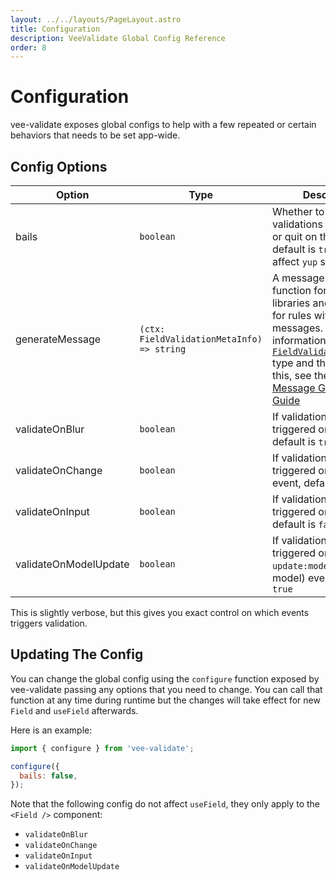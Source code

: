 ```yaml
---
layout: ../../layouts/PageLayout.astro
title: Configuration
description: VeeValidate Global Config Reference
order: 8
---
```



# Configuration

vee-validate exposes global configs to help with a few repeated or certain behaviors that needs to be set app-wide.

## Config Options

| Option                | Type                                       | Description                                                                                                                                                                                                                                                                                                                                           |
| --------------------- | ------------------------------------------ | ----------------------------------------------------------------------------------------------------------------------------------------------------------------------------------------------------------------------------------------------------------------------------------------------------------------------------------------------------- |
| bails                 | `boolean`                                  | Whether to run validations to completion or quit on the first, default is `true`. Doesn't affect `yup` schemas                                                                                                                                                                                                                                        |
| generateMessage       | `(ctx: FieldValidationMetaInfo) => string` | A message generator function for i18n libraries and a fallback for rules with no messages. For more information about the [`FieldValidationMetaInfo`](https://github.com/logaretm/vee-validate/blob/main/packages/shared/types.ts#L1-L9) type and the purpose of this, see the [Global Message Generator Guide](/guide/i18n#global-message-generator) |
| validateOnBlur        | `boolean`                                  | If validation should be triggered on `blur` event, default is `true`                                                                                                                                                                                                                                                                                  |
| validateOnChange      | `boolean`                                  | If validation should be triggered on `change` event, default is `true`                                                                                                                                                                                                                                                                                |
| validateOnInput       | `boolean`                                  | If validation should be triggered on `input` event, default is `false`                                                                                                                                                                                                                                                                                |
| validateOnModelUpdate | `boolean`                                  | If validation should be triggered on `update:modelValue` (v-model) event, default is `true`                                                                                                                                                                                                                                                           |

This is slightly verbose, but this gives you exact control on which events triggers validation.

## Updating The Config

You can change the global config using the `configure` function exposed by vee-validate passing any options that you need to change. You can call that function at any time during runtime but the changes will take effect for new `Field` and `useField` afterwards.

Here is an example:

```js
import { configure } from 'vee-validate';

configure({
  bails: false,
});
```

<DocTip>

Note that the following config do not affect `useField`, they only apply to the `<Field />` component:

- `validateOnBlur`
- `validateOnChange`
- `validateOnInput`
- `validateOnModelUpdate`

</DocTip>
